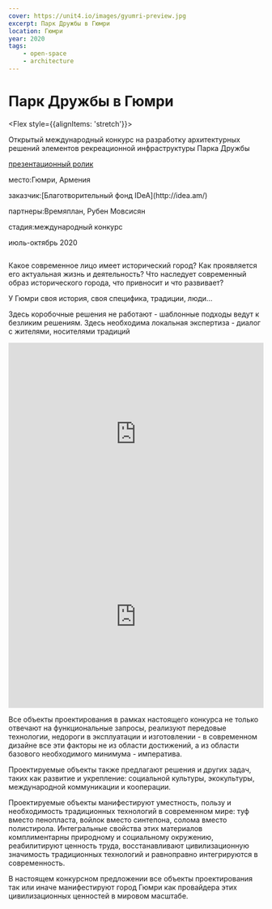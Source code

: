 ```yaml
---
cover: https://unit4.io/images/gyumri-preview.jpg
excerpt: Парк Дружбы в Гюмри
location: Гюмри
year: 2020
tags:
    - open-space
    - architecture
---
```

# Парк Дружбы в Гюмри

<Flex style={{alignItems: 'stretch'}}>
<Flex col>

Открытый международный конкурс на разработку архитектурных решений элементов рекреационной инфраструктуры Парка Дружбы 

<p style={{flex: '0 1 auto'}}>

[презентационный ролик](https://www.youtube.com/watch?v=y78CYEFFvC0&t=22s&ab_channel=designunit4)
</p>
</Flex>

<div>
<p><BlackHighlight>место:</BlackHighlight>Гюмри, Армения</p>

<p><BlackHighlight>заказчик:</BlackHighlight>[Благотворительный фонд IDeA](http://idea.am/)</p>

<p><BlackHighlight>партнеры:</BlackHighlight>Времяплан, Рубен Мовсисян</p>

<p><BlackHighlight>стадия:</BlackHighlight>международный конкурс</p>

июль-октябрь 2020
</div>
</Flex>

<Image src="/images/gyumri-preview.jpg" alt="" /> 

Какое современное лицо имеет исторический город? Как проявляется его актуальная жизнь и деятельность? Что наследует современный образ исторического города, что привносит и что развивает?

У Гюмри своя история, своя специфика, традиции, люди…

Здесь коробочные решения не работают - шаблонные подходы ведут к безликим решениям. Здесь необходима локальная экспертиза - диалог с жителями, носителями традиций

<Flex>
    <iframe width="100%" height="360" src="https://www.youtube.com/embed/YsgVyOQ129s" title="YouTube video player" frameBorder="0" allow="accelerometer; autoplay; clipboardWrite; encryptedMedia; gyroscope; pictureInPicture" allowFullScreen></iframe>
    <iframe width="100%" height="360" src="https://www.youtube.com/embed/y78CYEFFvC0" title="YouTube video player" frameBorder="0" allow="accelerometer; autoplay; clipboardWrite; encryptedMedia; gyroscope; pictureInPicture" allowFullScreen></iframe>
</Flex>

Все объекты проектирования в рамках настоящего конкурса не только отвечают на функциональные запросы, реализуют передовые технологии, недороги в эксплуатации  и изготовлении - в современном дизайне все эти факторы не из области достижений, а из области базового необходимого минимума - императива.

Проектируемые объекты также предлагают решения и других задач, таких как развитие и укрепление: социальной культуры, экокультуры, международной коммуникации и кооперации.

Проектируемые объекты манифестируют уместность, пользу и необходимость традиционных технологий в современном мире: туф вместо пенопласта, войлок вместо синтепона, солома вместо полистирола. Интегральные свойства этих материалов комплиментарны природному и социальному окружению, реабилитируют ценность труда, восстанавливают цивилизационную значимость традиционных технологий и равноправно интегрируются в современность.

В настоящем конкурсном предложении все объекты проектирования так или иначе манифестируют город Гюмри как провайдера этих цивилизационных ценностей в мировом масштабе.